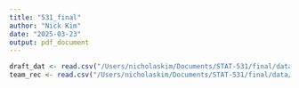 ```yaml
---
title: "531_final"
author: "Nick Kim"
date: "2025-03-23"
output: pdf_document
---
```


```r
draft_dat <- read.csv("/Users/nicholaskim/Documents/STAT-531/final/data/draft_history.csv")
team_rec <- read.csv("/Users/nicholaskim/Documents/STAT-531/final/data/Team_Records.csv")
```

```r

```